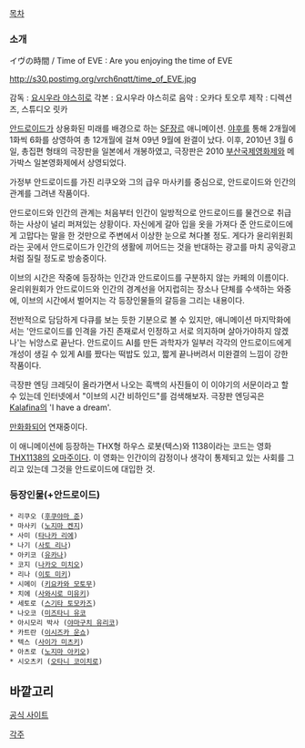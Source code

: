 [[목차]]

=== 소개 ===
イヴの時間 / Time of EVE : Are you enjoying the time of EVE

http://s30.postimg.org/vrch6nqtt/time_of_EVE.jpg

감독 : [[요시우라 야스히로]]
각본 : 요시우라 야스히로
음악 : 오카다 토오루
제작 : 디렉션즈, 스튜디오 릿카

[[안드로이드]]가 상용화된 미래를 배경으로 하는 [[SF]]장르 애니메이션. [[야후]]를 통해 2개월에 1화씩 6화를 상영하여 총 12개월에 걸쳐 09년 9월에 완결이 났다. 이후, 2010년 3월 6일, 총집편 형태의 극장판을 일본에서 개봉하였고, 극장판은 2010 [[부산국제영화제]]와 메가박스 일본영화제에서 상영되었다.

가정부 안드로이드를 가진 리쿠오와 그의 급우 마사키를 중심으로, 안드로이드와 인간의 관계를 그려낸 작품이다.

안드로이드와 인간의 관계는 처음부터 인간이 일방적으로 안드로이드를 물건으로 취급하는 사상이 널리 퍼져있는 상황이다. 자신에게 갈아 입을 옷을 가져다 준 안드로이드에게 고맙다는 말을 한 것만으로 주변에서 이상한 눈으로 쳐다볼 정도. 게다가 윤리위원회라는 곳에서 안드로이드가 인간의 생활에 끼어드는 것을 반대하는 광고를 마치 공익광고처럼 질릴 정도로 방송중이다.

이브의 시간은 작중에 등장하는 인간과 안드로이드를 구분하지 않는 카페의 이름이다. 윤리위원회가 안드로이드와 인간의 경계선을 어지럽히는 장소나 단체를 수색하는 와중에, 이브의 시간에서 벌어지는 각 등장인물들의 갈등을 그리는 내용이다.

전반적으로 담담하게 다큐를 보는 듯한 기분으로 볼 수 있지만, 애니메이션 마지막화에서는 '안드로이드를 인격을 가진 존재로서 인정하고 서로 의지하며 살아가야하지 않겠나'는 뉘앙스로 끝난다. 안드로이드 AI를 만든 과학자가 일부러 각각의 안드로이드에게 개성이 생길 수 있게 AI를 짰다는 떡밥도 있고, 짧게 끝나버려서 미완결의 느낌이 강한 작품이다.

극장판 엔딩 크레딧이 올라가면서 나오는 흑백의 사진들이 이 이야기의 서문이라고 할 수 있는데 인터넷에서 "이브의 시간 비하인드"를 검색해보자. 극장판 엔딩곡은 [[Kalafina]]의 'I have a dream'.

[[만화화]]되어 연재중이다.

이 애니메이션에 등장하는 THX형 하우스 로봇(텍스)와 1138이라는 코드는 영화 [[THX1138]]의 [[오마주]]이다. 이 영화는 인간이의 감정이나 생각이 통제되고 있는 사회를 그리고 있는데 그것을 안드로이드에 대입한 것.

=== 등장인물(+안드로이드) ===
 * 리쿠오 ([[후쿠야마 준]])
 * 마사키 ([[노지마 켄지]])
 * 사미 ([[타나카 리에]])
 * 나기 ([[사토 리나]])
 * 아키코 ([[유카나]])
 * 코지 ([[나카오 미치오]])
 * 리나 ([[이토 미키]])
 * 시메이 ([[키요카와 모토무]])
 * 치에 ([[사와시로 미유키]])
 * 세토로 ([[스기타 토모카즈]])
 * 나오코 ([[미즈타니 유코]]
 * 아시모리 박사 ([[야마구치 유리코]])
 * 카트란 ([[이시즈카 운쇼]])
 * 텍스 ([[사이가 미츠키]])
 * 아츠로 ([[노지마 아키오]])
 * 시오츠키 ([[오타니 코이치로]])

== 바깥고리 ==
[http://timeofeve.com/ 공식 사이트]

[[각주]]
